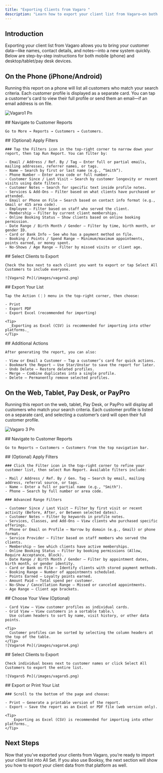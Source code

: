 ```yaml
---
title: "Exporting Clients from Vagaro "
description: "Learn how to export your client list from Vagaro—on both phone and desktop devices—so you can easily migrate your customer data to a new platform."
---
```


## Introduction

Exporting your client list from Vagaro allows you to bring your customer data—like names, contact details, and notes—into a new system quickly. Below are step-by-step instructions for both mobile (phone) and desktop/tablet/pay desk devices.

## On the Phone (iPhone/Android)

Running this report on a phone will list all customers who match your search criteria. Each customer profile is displayed as a separate card. You can tap a customer's card to view their full profile or send them an email—if an email address is on file.

![Vagaro1 Pn](/images/vagaro1.png)

<Steps>
  <Step title="Step 1">
    ## Navigate to Customer Reports

    Go to More → Reports → Customers → Customers.
  </Step>
  <Step title="Step 2">
    ## (Optional) Apply Filters

    ### Tap the Filters icon in the top-right corner to narrow down your report, then tap Run Report. You can filter by:

    - Email / Address / Ref. By / Tag – Enter full or partial emails, mailing addresses, referrer names, or tags.
    - Name – Search by first or last name (e.g., “Smith”).
    - Phone Number – Enter area code or full number.
    - Customer Since / Last Visit – Search by customer longevity or recent visits using date filters.
    - Customer Notes – Search for specific text inside profile notes.
    - Services & Add-Ons – Filter based on what clients have purchased or attended.
    - Email or Phone on File – Search based on contact info format (e.g., Gmail or 415 area code).
    - Employee – Filter based on staff who served the client.
    - Membership – Filter by current client memberships.
    - Online Booking Status – Show clients based on online booking permission.
    - Date Range / Birth Month / Gender – Filter by time, birth month, or gender ID.
    - Card or Bank Info – See who has a payment method on file.
    - Booking / Points / Spend Range – Minimum/maximum appointments, points earned, or money spent.
    - No-Shows / Age Range – Filter by missed visits or client age.
  </Step>
  <Step title="Step 3">
    ## Select Clients to Export

    Check the box next to each client you want to export or tap Select All Customers to include everyone.

    ![Vagaro2 Pn](/images/vagaro2.png)
  </Step>
  <Step title="Step 4">
    ## Export Your List

    Tap the Action (⋮) menu in the top-right corner, then choose:

    - Print
    - Export PDF
    - Export Excel (recommended for importing)

    <Tip>
      _Exporting as Excel (CSV) is recommended for importing into other platforms._
    </Tip>
  </Step>
  <Step title="Step 5">
    ## Additional Actions

    After generating the report, you can also:

    - View or Email a Customer – Tap a customer’s card for quick actions.
    - Bookmark the Report – Use Star/Unstar to save the report for later.
    - Undo Delete – Restore deleted profiles.
    - Merge – Combine duplicates into a single profile.
    - Delete – Permanently remove selected profiles.
  </Step>
</Steps>

## On the Web, Tablet, Pay Desk, or PayPro

Running this report on the web, tablet, Pay Desk, or PayPro will display all customers who match your search criteria. Each customer profile is listed on a separate card, and selecting a customer’s card will open their full customer profile.

![Vagaro 3 Pn](/images/vagaro-3.png)

<Steps>
  <Step title="Step 1">
    ## Navigate to Customer Reports

    Go to Reports → Customers → Customers from the top navigation bar.
  </Step>
  <Step title="Step 2">
    ## (Optional) Apply Filters

    ### Click the Filter icon in the top-right corner to refine your customer list, then select Run Report. Available filters include:

    - Mail / Address / Ref. By / Gen. Tag – Search by email, mailing address, referral source, or tags.
    - Name – Enter a full or partial name (e.g., "Smith").
    - Phone – Search by full number or area code.

    ### Advanced Range Filters

    - Customer Since / Last Visit – Filter by first visit or recent activity (Before, After, or Between selected dates).
    - Customer Notes – Filter by keywords in profile notes.
    - Services, Classes, and Add-Ons – View clients who purchased specific offerings.
    - Phone or Email on Profile – Narrow by domain (e.g., Gmail) or phone format.
    - Service Provider – Filter based on staff members who served the clients.
    - Membership – See which clients have active memberships.
    - Online Booking Status – Filter by booking permissions (Allow, Require Acceptance, Block).
    - Date Range / Birth Month / Gender – Filter by appointment dates, birth month, or gender identity.
    - Card or Bank on File – Identify clients with stored payment methods.
    - Booking Range – Number of appointments scheduled.
    - Points Earned – Loyalty points earned.
    - Amount Paid – Total spend per customer.
    - No-Show / Cancellation Range – Missed or canceled appointments.
    - Age Range – Client age brackets.
  </Step>
  <Step title="Step 3">
    ## Choose Your View (Optional)

    - Card View – View customer profiles as individual cards.
    - Grid View – View customers in a sortable table.\
      Use column headers to sort by name, visit history, or other data points.

    <Tip>
      Customer profiles can be sorted by selecting the column headers at the top of the table.
    </Tip>
    ![Vagaro4 Pn](/images/vagaro4.png)
  </Step>
  <Step title="Step 4">
    ## Select Clients to Export

    Check individual boxes next to customer names or click Select All Customers to export the entire list.

    ![Vagaro5 Pn](/images/vagaro5.png)
  </Step>
  <Step title="Step 5">
    ## Export or Print Your List

    ### Scroll to the bottom of the page and choose:

    - Print – Generate a printable version of the report.
    - Export – Save the report as an Excel or PDF file (web version only).

    <Tip>
       _Exporting as Excel (CSV) is recommended for importing into other platforms._
    </Tip>
  </Step>
</Steps>

## Next Steps

Now that you’ve exported your clients from Vagaro, you’re ready to import your client list into All Set. If you also use Booksy, the next section will show you how to export your client data from that platform as well.
